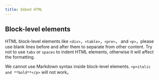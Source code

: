 ```yaml
---
title: Embed HTML
---
```



## Block-level elements

HTML block-level elements like `<div>`，`<table>`，`<pre>`， and `<p>`，please use <TH>blank lines</TH> before and after them to separate from other content. Try not to use `tabs` or `spaces` to indent HTML elements, otherwise it will affect the formatting.

We <TH>cannot use Markdown syntax</TH> inside block-level elements. `<p>italic and **bold**</p>` will not work。
